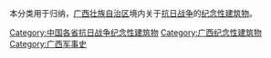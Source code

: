 本分类用于归纳，[[广西壮族自治区|广西壮族自治区]]境内关于[[抗日战争|抗日战争]]的[[纪念性建筑物|纪念性建筑物]]。

[[Category:中国各省抗日战争纪念性建筑物|Category:中国各省抗日战争纪念性建筑物]]
[[Category:广西纪念性建筑物|Category:广西纪念性建筑物]]
[[Category:广西军事史|Category:广西军事史]]